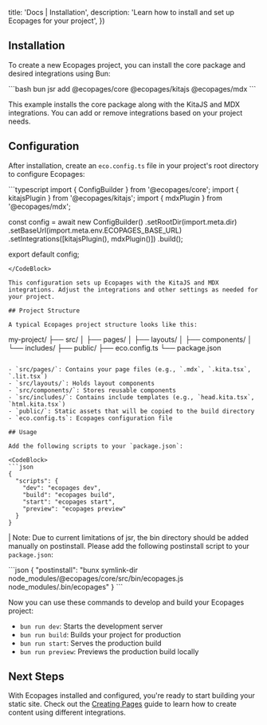 

  title: 'Docs | Installation',
  description: 'Learn how to install and set up Ecopages for your project',
})

## Installation

To create a new Ecopages project, you can install the core package and desired integrations using Bun:

<CodeBlock>
```bash
bun jsr add @ecopages/core @ecopages/kitajs @ecopages/mdx
```
</CodeBlock>

This example installs the core package along with the KitaJS and MDX integrations. You can add or remove integrations based on your project needs.

## Configuration

After installation, create an `eco.config.ts` file in your project's root directory to configure Ecopages:

<CodeBlock>
```typescript
import { ConfigBuilder } from '@ecopages/core';
import { kitajsPlugin } from '@ecopages/kitajs';
import { mdxPlugin } from '@ecopages/mdx';

const config = await new ConfigBuilder()
  .setRootDir(import.meta.dir)
  .setBaseUrl(import.meta.env.ECOPAGES_BASE_URL)
  .setIntegrations([kitajsPlugin(), mdxPlugin()])
  .build();

export default config;
```
</CodeBlock>

This configuration sets up Ecopages with the KitaJS and MDX integrations. Adjust the integrations and other settings as needed for your project.

## Project Structure

A typical Ecopages project structure looks like this:

```
my-project/
├── src/
│   ├── pages/
│   ├── layouts/
│   ├── components/
│   └── includes/
├── public/
├── eco.config.ts
└── package.json
```

- `src/pages/`: Contains your page files (e.g., `.mdx`, `.kita.tsx`, `.lit.tsx`)
- `src/layouts/`: Holds layout components
- `src/components/`: Stores reusable components
- `src/includes/`: Contains include templates (e.g., `head.kita.tsx`, `html.kita.tsx`)
- `public/`: Static assets that will be copied to the build directory
- `eco.config.ts`: Ecopages configuration file

## Usage

Add the following scripts to your `package.json`:

<CodeBlock>
```json
{
  "scripts": {
    "dev": "ecopages dev",
    "build": "ecopages build",
    "start": "ecopages start",
    "preview": "ecopages preview"
  }
}
``` 
</CodeBlock>

| Note:
Due to current limitations of jsr, the bin directory should be added manually on postinstall.
Please add the following postinstall script to your `package.json`:
  
<CodeBlock>
```json
{
  "postinstall": "bunx symlink-dir node_modules/@ecopages/core/src/bin/ecopages.js node_modules/.bin/ecopages"
}
```
</CodeBlock>

Now you can use these commands to develop and build your Ecopages project:

- `bun run dev`: Starts the development server
- `bun run build`: Builds your project for production
- `bun run start`: Serves the production build
- `bun run preview`: Previews the production build locally

## Next Steps

With Ecopages installed and configured, you're ready to start building your static site. Check out the [Creating Pages](/docs/guides/creating-pages) guide to learn how to create content using different integrations.